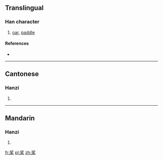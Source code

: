 {{also|槳}}
==Translingual==

===Han character===
{{Han char|rn=75|rad=木|as=06|sn=10|four=|canj=中弓木 (LND)}}

# [[oar]], [[paddle]]

====References====
* {{Han ref|kx=0526.211|hdz=21205.040|uh=6868|ud=26728}}

----

==Cantonese==

===Hanzi===
{{yue-hanzi|jyut=|y=jeung2|tra=槳}}

# {{defn|lang=yue|sort=木06}}

----

==Mandarin==

===Hanzi===
{{cmn-hanzi|tra=槳|pin=[[chōng]] ([[chong1]]), [[jiǎng]] ([[jiang3]])|wg=ch'ung<sup>1</sup>, chiang<sup>3</sup>}}

# {{defn|lang=cmn|sort=木06}}

[[fr:桨]]
[[pl:桨]]
[[zh:桨]]